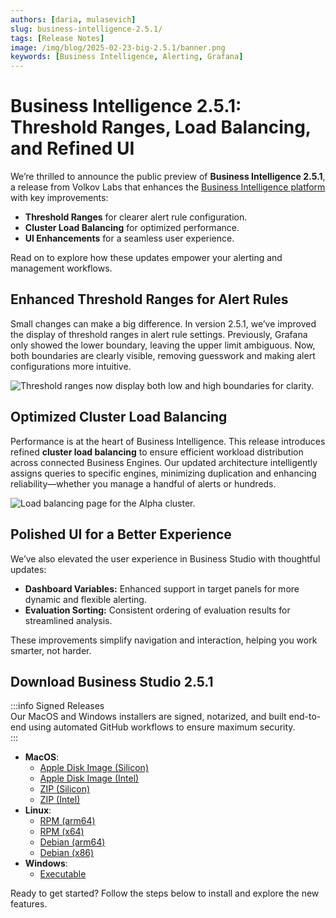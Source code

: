 ```yaml
---
authors: [daria, mulasevich]
slug: business-intelligence-2.5.1/
tags: [Release Notes]
image: /img/blog/2025-02-23-big-2.5.1/banner.png
keywords: [Business Intelligence, Alerting, Grafana]
---
```



# Business Intelligence 2.5.1: Threshold Ranges, Load Balancing, and Refined UI

We’re thrilled to announce the public preview of **Business Intelligence 2.5.1**, a release from Volkov Labs that enhances the [Business Intelligence platform](/docs/) with key improvements:

- **Threshold Ranges** for clearer alert rule configuration.
- **Cluster Load Balancing** for optimized performance.
- **UI Enhancements** for a seamless user experience.

Read on to explore how these updates empower your alerting and management workflows.

## Enhanced Threshold Ranges for Alert Rules

Small changes can make a big difference. In version 2.5.1, we’ve improved the display of threshold ranges in alert rule settings. Previously, Grafana only showed the lower boundary, leaving the upper limit ambiguous. Now, both boundaries are clearly visible, removing guesswork and making alert configurations more intuitive.

<Image
  title="Threshold ranges now display both low and high boundaries for clarity."
  src="/img/blog/2025-02-23-big-2.5.1/range.png"
/>

## Optimized Cluster Load Balancing

Performance is at the heart of Business Intelligence. This release introduces refined **cluster load balancing** to ensure efficient workload distribution across connected Business Engines. Our updated architecture intelligently assigns queries to specific engines, minimizing duplication and enhancing reliability—whether you manage a handful of alerts or hundreds.

<Image
  title="Load balancing page for the Alpha cluster."
  src="/img/blog/2025-02-14-big-2.5.0/cluster-lb.png"
/>

## Polished UI for a Better Experience

We’ve also elevated the user experience in Business Studio with thoughtful updates:

- **Dashboard Variables:** Enhanced support in target panels for more dynamic and flexible alerting.
- **Evaluation Sorting:** Consistent ordering of evaluation results for streamlined analysis.

These improvements simplify navigation and interaction, helping you work smarter, not harder.

## Download Business Studio 2.5.1

:::info Signed Releases  
Our MacOS and Windows installers are signed, notarized, and built end-to-end using automated GitHub workflows to ensure maximum security.  
:::

- **MacOS**:
  - [Apple Disk Image (Silicon)](https://github.com/VolkovLabs/business-intelligence/releases/download/v2.5.1/Business.Studio-2.5.1-arm64.dmg)
  - [Apple Disk Image (Intel)](https://github.com/VolkovLabs/business-intelligence/releases/download/v2.5.1/Business.Studio-2.5.1-x64.dmg)
  - [ZIP (Silicon)](https://github.com/VolkovLabs/business-intelligence/releases/download/v2.5.1/Business.Studio-darwin-arm64-2.5.1.zip)
  - [ZIP (Intel)](https://github.com/VolkovLabs/business-intelligence/releases/download/v2.5.1/Business.Studio-darwin-x64-2.5.1.zip)
- **Linux**:
  - [RPM (arm64)](https://github.com/VolkovLabs/business-intelligence/releases/download/v2.5.1/business-studio-2.5.1-1.arm64.rpm)
  - [RPM (x64)](https://github.com/VolkovLabs/business-intelligence/releases/download/v2.5.1/business-studio-2.5.1-1.x86_64.rpm)
  - [Debian (arm64)](https://github.com/VolkovLabs/business-intelligence/releases/download/v2.5.1/business-studio_2.5.1_arm64.deb)
  - [Debian (x86)](https://github.com/VolkovLabs/business-intelligence/releases/download/v2.5.1/business-studio_2.5.1_amd64.deb)
- **Windows**:
  - [Executable](https://github.com/VolkovLabs/business-intelligence/releases/download/v2.5.1/Business.Studio-2.5.1.Setup.exe)

Ready to get started? Follow the steps below to install and explore the new features.

<GettingStarted />

<Feedback />
